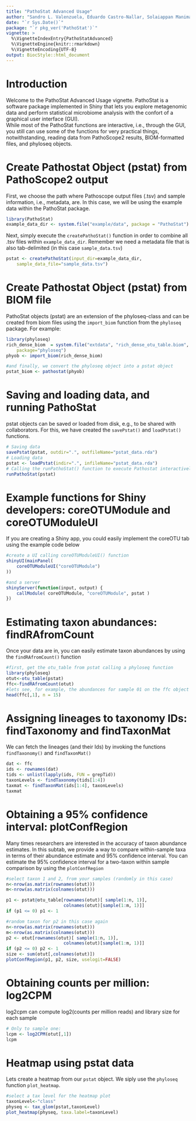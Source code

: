 ```yaml
---
title: "PathoStat Advanced Usage"
author: "Sandro L. Valenzuela, Eduardo Castro-Nallar, Solaiappan Manimaran"
date: "`r Sys.Date()`"
package: "`r pkg_ver('PathoStat')`"
vignette: >
  %\VignetteIndexEntry{PathoStatAdvanced}
  %\VignetteEngine{knitr::rmarkdown}
  %\VignetteEncoding{UTF-8}
output: BiocStyle::html_document
---
```


# Introduction  
Welcome to the PathoStat Advanced Usage vignette. PathoStat is a software 
package implemented in Shiny that lets you explore metagenomic data and perform 
statistical microbiome analysis with the confort of a graphical user interface
(GUI).  
While most of the PathoStat functions are interactive, i.e., through the GUI, 
you still can use some of the functions for very practical things, 
notwithstanding, reading data from PathoScope2 results, BIOM-formatted files, 
and phyloseq objects.  

# Create Pathostat Object (pstat) from PathoScope2 output
First, we choose the path where Pathoscope output files (.tsv) and sample 
information, i.e., metadata, are. In this case, we will be using the example 
data within the PathoStat package.  
```r
library(PathoStat)
example_data_dir <- system.file("example/data", package = "PathoStat")
```

Next, simply execute the `createPathoStat()` function in order to combine all 
.tsv files within `example_data_dir`. Remember we need a metadata file that is 
also tab-delimited (in this case `sample_data.tsv`)  
```r
pstat <- createPathoStat(input_dir=example_data_dir, 
    sample_data_file="sample_data.tsv")
```

# Create Pathostat Object (pstat) from BIOM file
PathoStat objects (pstat) are an extension of the phyloseq-class and can be 
created from biom files using the `import_biom` function from the `phyloseq` 
package. For example:
```r
library(phyloseq)
rich_dense_biom  = system.file("extdata", "rich_dense_otu_table.biom", 
    package="phyloseq")
phyob <- import_biom(rich_dense_biom)

#and finally, we convert the phyloseq object into a pstat object
pstat_biom <- pathostat(phyob)
```

# Saving and loading data, and running PathoStat
pstat objects can be saved or loaded from disk, e.g., to be shared with 
collaborators. For this, we have created the `savePstat()` and `loadPstat()` 
functions.
```r
# Saving data
savePstat(pstat, outdir=".", outfileName="pstat_data.rda")
# Loading data
pstat <- loadPstat(indir=".", infileName="pstat_data.rda")
# Calling the runPathoStat() function to execute Pathostat interactively
runPathoStat(pstat)
```

# Example functions for Shiny developers: coreOTUModule and coreOTUModuleUI
If you are creating a Shiny app, you could easily implement the coreOTU tab 
using the example code below
```r
#create a UI calling coreOTUModuleUI() function
shinyUI(mainPanel( 
    coreOTUModuleUI("coreOTUModule")
))

#and a server
shinyServer(function(input, output) {
    callModule( coreOTUModule, "coreOTUModule", pstat )
})
```

# Estimating taxon abundances: findRAfromCount
Once your data are in, you can easily estimate taxon abundances by using the 
`findRAfromCount()` function
```r
#first, get the otu_table from pstat calling a phyloseq function
library(phyloseq)
otut<-otu_table(pstat)
ffc<-findRAfromCount(otut)
#lets see, for example, the abundances for sample 01 on the ffc object
head(ffc[,1], n = 15)
```

# Assigning lineages to taxonomy IDs: findTaxonomy and findTaxonMat
We can fetch the lineages (and their Ids) by invoking the functions 
`findTaxonomy()` and `findTaxonMat()`
```r
dat <- ffc
ids <- rownames(dat)
tids <- unlist(lapply(ids, FUN = grepTid))
taxonLevels <- findTaxonomy(tids[1:4])
taxmat <- findTaxonMat(ids[1:4], taxonLevels)
taxmat
```

# Obtaining a 95% confidence interval: plotConfRegion
Many times researchers are interested in the accuracy of taxon abundance 
estimates. In this subtab, we provide a way to compare within-sample taxa in 
terms of their abundance estimate and 95% confidence interval. You can estimate 
the 95% confidence interval for a two-taxon within sample comparison by using 
the `plotConfRegion`
```r
#select taxon 1 and 2, from your samples (randomly in this case)
n<-nrow(as.matrix(rownames(otut)))
m<-nrow(as.matrix(colnames(otut)))

p1 <- pstat@otu_table[rownames(otut)[ sample(1:n, 1)], 
                      colnames(otut)[sample(1:m, 1)]]
if (p1 <= 0) p1 <- 1

#random taxon for p2 in this case again
n<-nrow(as.matrix(rownames(otut)))
m<-nrow(as.matrix(colnames(otut)))
p2 <- otut[rownames(otut)[ sample(1:n, 1)], 
                      colnames(otut)[sample(1:m, 1)]]
if (p2 <= 0) p2 <- 1
size <- sum(otut[,colnames(otut)])
plotConfRegion(p1, p2, size, uselogit=FALSE)
```

# Obtaining counts per million: log2CPM
log2cpm can compute log2(counts per million reads) and library size for each 
sample
```r
# Only to sample one:
lcpm <- log2CPM(otut[,1])
lcpm
```

# Heatmap using pstat data
Lets create a heatmap from our `pstat` object. We siply use the `phyloseq` 
function `plot_heatmap`.
```r
#select a tax level for the heatmap plot
taxonLevel<-"class"
physeq <- tax_glom(pstat,taxonLevel)
plot_heatmap(physeq, taxa.label=taxonLevel)
```